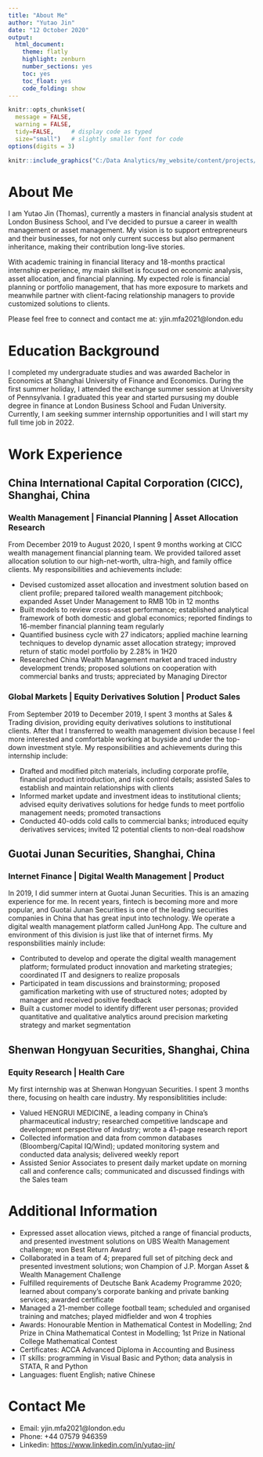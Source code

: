```yaml
---
title: "About Me"
author: "Yutao Jin"
date: "12 October 2020"
output:
  html_document:
    theme: flatly
    highlight: zenburn
    number_sections: yes
    toc: yes
    toc_float: yes
    code_folding: show
---
```


```r
knitr::opts_chunk$set(
  message = FALSE, 
  warning = FALSE, 
  tidy=FALSE,     # display code as typed
  size="small")   # slightly smaller font for code
options(digits = 3)
```

```r
knitr::include_graphics("C:/Data Analytics/my_website/content/projects/resume/coco.png")
```


# About Me

I am Yutao Jin (Thomas), currently a masters in financial analysis student at London Business School, and I've decided to pursue a career in wealth management or asset management. My vision is to support entrepreneurs and their businesses, for not only current success but also permanent inheritance, making their contribution long-live stories.

With academic training in financial literacy and 18-months practical internship experience, my main skillset is focused on economic analysis, asset allocation, and financial planning. My expected role is financial planning or portfolio management, that has more exposure to markets and meanwhile partner with client-facing relationship managers to provide customized solutions to clients.

Please feel free to connect and contact me at: yjin.mfa2021@london.edu


# Education Background

I completed my undergraduate studies and was awarded Bachelor in Economics at Shanghai University of Finance and Economics. During the first summer holiday, I attended the exchange summer session at University of Pennsylvania. I graduated this year and started pursusing my double degree in finance at London Business School and Fudan University. Currently, I am seeking summer internship opportunities and I will start my full time job in 2022.


# Work Experience

## China International Capital Corporation (CICC), Shanghai, China

### Wealth Management | Financial Planning | Asset Allocation Research

From December 2019 to August 2020, I spent 9 months working at CICC wealth management financial planning team. We provided tailored asset allocation solution to our high-net-worth, ultra-high, and family office clients. My responsibilities and achievements include:

* Devised customized asset allocation and investment solution based on client profile; prepared tailored wealth management pitchbook; expanded Asset Under Management to RMB 10b in 12 months
* Built models to review cross-asset performance; established analytical framework of both domestic and global economics; reported findings to 16-member financial planning team regularly
* Quantified business cycle with 27 indicators; applied machine learning techniques to develop
dynamic asset allocation strategy; improved return of static model portfolio by 2.28% in 1H20
* Researched China Wealth Management market and traced industry development trends; proposed
solutions on cooperation with commercial banks and trusts; appreciated by Managing Director

### Global Markets | Equity Derivatives Solution | Product Sales

From September 2019 to December 2019, I spent 3 months at Sales & Trading division, providing equity derivatives solutions to institutional clients. After that I transferred to wealth management division because I feel more interested and comfortable working at buyside and under the top-down investment style. My responsibilities and achievements during this internship include:

* Drafted and modified pitch materials, including corporate profile, financial product introduction, and risk control details; assisted Sales to establish and maintain relationships with clients
* Informed market update and investment ideas to institutional clients; advised equity derivatives
solutions for hedge funds to meet portfolio management needs; promoted transactions
* Conducted 40-odds cold calls to commercial banks; introduced equity derivatives services; invited 12 potential clients to non-deal roadshow


## Guotai Junan Securities, Shanghai, China

### Internet Finance | Digital Wealth Management | Product

In 2019, I did summer intern at Guotai Junan Securities. This is an amazing experience for me. In recent years, fintech is becoming more and more popular, and Guotai Junan Securities is one of the leading securities companies in China that has great input into technology. We operate a digital wealth management platform called JunHong App. The culture and environment of this division is just like that of internet firms. My responsbilities mainly include:

* Contributed to develop and operate the digital wealth management platform; formulated product
innovation and marketing strategies; coordinated IT and designers to realize proposals
* Participated in team discussions and brainstorming; proposed gamification marketing with use of structured notes; adopted by manager and received positive feedback
* Built a customer model to identify different user personas; provided quantitative and qualitative
analytics around precision marketing strategy and market segmentation

## Shenwan Hongyuan Securities, Shanghai, China

### Equity Research | Health Care

My first internship was at Shenwan Hongyuan Securities. I spent 3 months there, focusing on health care industry. My responsiblitities include:

* Valued HENGRUI MEDICINE, a leading company in China’s pharmaceutical industry; researched
competitive landscape and development perspective of industry; wrote a 41-page research report
* Collected information and data from common databases (Bloomberg/Capital IQ/Wind); updated
monitoring system and conducted data analysis; delivered weekly report
* Assisted Senior Associates to present daily market update on morning call and conference calls; communicated and discussed findings with the Sales team

# Additional Information

* Expressed asset allocation views, pitched a range of financial products, and presented
investment solutions on UBS Wealth Management challenge; won Best Return Award
* Collaborated in a team of 4; prepared full set of pitching deck and presented investment solutions; won Champion of J.P. Morgan Asset & Wealth Management Challenge
* Fulfilled requirements of Deutsche Bank Academy Programme 2020; learned about company’s
corporate banking and private banking services; awarded certificate
* Managed a 21-member college football team; scheduled and organised training and matches;
played midfielder and won 4 trophies
* Awards: Honourable Mention in Mathematical Contest in Modelling; 2nd Prize in China
Mathematical Contest in Modelling; 1st Prize in National College Mathematical Contest
* Certificates: ACCA Advanced Diploma in Accounting and Business
* IT skills: programming in Visual Basic and Python; data analysis in STATA, R and Python
* Languages: fluent English; native Chinese


# Contact Me

* Email: yjin.mfa2021@london.edu
* Phone: +44 07579 946359
* Linkedin: [https://www.linkedin.com/in/yutao-jin/](https://www.linkedin.com/in/yutao-jin/)




